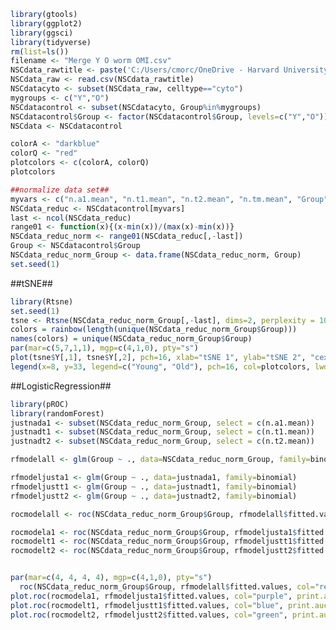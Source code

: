 
```{r}
library(gtools)
library(ggplot2)
library(ggsci)
library(tidyverse)
rm(list=ls())
filename <- "Merge Y O worm OMI.csv"
NSCdata_rawtitle <- paste('C:/Users/cmorc/OneDrive - Harvard University/Projects/OMI/Merge aging n1 2 3 omi worm/',filename, sep = "")
NSCdata_raw <- read.csv(NSCdata_rawtitle)
NSCdatacyto <- subset(NSCdata_raw, celltype=="cyto")
mygroups <- c("Y","O")
NSCdatacontrol <- subset(NSCdatacyto, Group%in%mygroups)
NSCdatacontrol$Group <- factor(NSCdatacontrol$Group, levels=c("Y","O"))
NSCdata <- NSCdatacontrol

colorA <- "darkblue" 
colorQ <- "red" 
plotcolors <- c(colorA, colorQ)
plotcolors

##normalize data set##
myvars <- c("n.a1.mean", "n.t1.mean", "n.t2.mean", "n.tm.mean", "Group")
NSCdata_reduc <- NSCdatacontrol[myvars]
last <- ncol(NSCdata_reduc)
range01 <- function(x){(x-min(x))/(max(x)-min(x))}
NSCdata_reduc_norm <- range01(NSCdata_reduc[,-last])
Group <- NSCdatacontrol$Group
NSCdata_reduc_norm_Group <- data.frame(NSCdata_reduc_norm, Group)
set.seed(1)
```
##tSNE##
```{r}
library(Rtsne)
set.seed(1)
tsne <- Rtsne(NSCdata_reduc_norm_Group[,-last], dims=2, perplexity = 10, verbose=TRUE,max_iter=1000)
colors = rainbow(length(unique(NSCdata_reduc_norm_Group$Group)))
names(colors) = unique(NSCdata_reduc_norm_Group$Group)
par(mar=c(5,7,1,1), mgp=c(4,1,0), pty="s")
plot(tsne$Y[,1], tsne$Y[,2], pch=16, xlab="tSNE 1", ylab="tSNE 2", "cex.lab"=1, "cex.axis"=1, las=1, col=c(colorA, colorQ)[as.numeric(NSCdata_reduc_norm_Group$Group)])
legend(x=8, y=33, legend=c("Young", "Old"), pch=16, col=plotcolors, lwd=4, seg.len=0, bty="n", cex=, pt.cex=1) 
```
##LogisticRegression##
```{r}
library(pROC) 
library(randomForest)
justnada1 <- subset(NSCdata_reduc_norm_Group, select = c(n.a1.mean))
justnadt1 <- subset(NSCdata_reduc_norm_Group, select = c(n.t1.mean))
justnadt2 <- subset(NSCdata_reduc_norm_Group, select = c(n.t2.mean))

rfmodelall <- glm(Group ~ ., data=NSCdata_reduc_norm_Group, family=binomial)

rfmodeljusta1 <- glm(Group ~ ., data=justnada1, family=binomial)
rfmodeljustt1 <- glm(Group ~ ., data=justnadt1, family=binomial)
rfmodeljustt2 <- glm(Group ~ ., data=justnadt2, family=binomial)

rocmodelall <- roc(NSCdata_reduc_norm_Group$Group, rfmodelall$fitted.values, plot=FALSE)

rocmodela1 <- roc(NSCdata_reduc_norm_Group$Group, rfmodeljusta1$fitted.values, plot=FALSE)
rocmodelt1 <- roc(NSCdata_reduc_norm_Group$Group, rfmodeljustt1$fitted.values, plot=FALSE)
rocmodelt2 <- roc(NSCdata_reduc_norm_Group$Group, rfmodeljustt2$fitted.values, plot=FALSE)


par(mar=c(4, 4, 4, 4), mgp=c(4,1,0), pty="s")
  roc(NSCdata_reduc_norm_Group$Group, rfmodelall$fitted.values, col="red", print.auc=TRUE, print.auc.x=0.3, print.auc.y=0.2, plot=TRUE, "cex.lab"=1, "cex.axis"=1, las=1)
plot.roc(rocmodela1, rfmodeljusta1$fitted.values, col="purple", print.auc=TRUE, print.auc.x=0.3, print.auc.y=0.15, add=TRUE, plot=TRUE)
plot.roc(rocmodelt1, rfmodeljustt1$fitted.values, col="blue", print.auc=TRUE, print.auc.x=0.3, print.auc.y=0.1, add=TRUE, plot=TRUE)
plot.roc(rocmodelt2, rfmodeljustt2$fitted.values, col="green", print.auc=TRUE, print.auc.x=0.3, print.auc.y=0.05, add=TRUE, plot=TRUE)




```







